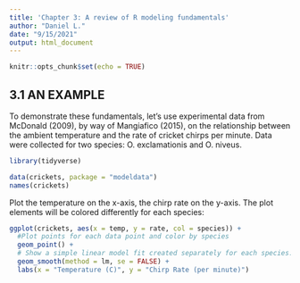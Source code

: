 ```yaml
---
title: 'Chapter 3: A review of R modeling fundamentals'
author: "Daniel L."
date: "9/15/2021"
output: html_document
---
```


```r
knitr::opts_chunk$set(echo = TRUE)
```

## 3.1 AN EXAMPLE

To demonstrate these fundamentals, let’s use experimental data from McDonald (2009), by way of Mangiafico (2015), on the relationship between the ambient temperature and the rate of cricket chirps per minute. Data were collected for two species: O. exclamationis and O. niveus.

```r
library(tidyverse)

data(crickets, package = "modeldata")
names(crickets)
```

Plot the temperature on the x-axis, the chirp rate on the y-axis. The plot elements will be colored differently for each species:

```r
ggplot(crickets, aes(x = temp, y = rate, col = species)) + 
  #Plot points for each data point and color by species
  geom_point() + 
  # Show a simple linear model fit created separately for each species:
  geom_smooth(method = lm, se = FALSE) +
  labs(x = "Temperature (C)", y = "Chirp Rate (per minute)")
```

